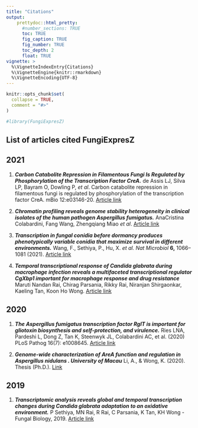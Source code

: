```yaml
---
title: "Citations"
output:
    prettydoc::html_pretty:
      #number_sections: TRUE
      toc: TRUE
      fig_caption: TRUE
      fig_number: TRUE
      toc_depth: 2
      float: TRUE
vignette: >
  %\VignetteIndexEntry{Citations}
  %\VignetteEngine{knitr::rmarkdown}
  %\VignetteEncoding{UTF-8}
---
```


```r
knitr::opts_chunk$set(
  collapse = TRUE,
  comment = "#>"
)
```

```r
#library(FungiExpresZ)
```

## List of articles cited FungiExpresZ

## 2021

1.  ***Carbon Catabolite Repression in Filamentous Fungi Is Regulated by Phosphorylation of the Transcription Factor CreA.*** de Assis LJ, Silva LP, Bayram O, Dowling P, *et al*. Carbon catabolite repression in filamentous fungi is regulated by phosphorylation of the transcription factor CreA. mBio 12:e03146-20. [Article link](https://doi.org/10.1128/mBio.03146-20.){target="_blank"}

2.  ***Chromatin profiling reveals genome stability heterogeneity in clinical isolates of the human pathogen Aspergillus fumigatus.*** AnaCristina Colabardini, Fang Wang, Zhengqiang Miao *et al*. [Article link](https://www.biorxiv.org/content/10.1101/2021.04.19.440431v1.full)

3.  ***Transcription in fungal conidia before dormancy produces phenotypically variable conidia that maximize survival in different environments.*** Wang, F., Sethiya, P., Hu, X. *et al. Nat Microbiol* **6,** 1066--1081 (2021). [Article link](https://doi.org/10.1038/s41564-021-00922-y)

4.  ***Temporal transcriptional response of Candida glabrata during macrophage infection reveals a multifaceted transcriptional regulator CgXbp1 important for macrophage response and drug resistance*** Maruti Nandan Rai, Chirag Parsania, Rikky Rai, Niranjan Shirgaonkar, Kaeling Tan, Koon Ho Wong. [Article link](https://doi.org/10.1101/2021.09.28.462173)

## 2020

1.  ***The Aspergillus fumigatus transcription factor RglT is important for gliotoxin biosynthesis and self-protection, and virulence.*** Ries LNA, Pardeshi L, Dong Z, Tan K, Steenwyk JL, Colabardini AC, et al. (2020) PLoS Pathog 16(7): e1008645. [Article link](https://doi.org/10.1371/journal.ppat.1008645){target="_blank"}

2.  ***Genome-wide characterization of AreA function and regulation in Aspergillus nidulans . University of Macau*** Li, A., & Wong, K. (2020). Thesis (Ph.D.). [Link](https://umlibrary.primo.exlibrisgroup.com/permalink/853UOM_INST/1ug6ab4/alma991009890287006306){target="_blank"}

## 2019

1.  ***Transcriptomic analysis reveals global and temporal transcription changes during Candida glabrata adaptation to an oxidative environment.*** P Sethiya, MN Rai, R Rai, C Parsania, K Tan, KH Wong - Fungal Biology, 2019. [Article link](https://www.sciencedirect.com/science/article/pii/S1878614619301795){target="_blank"}